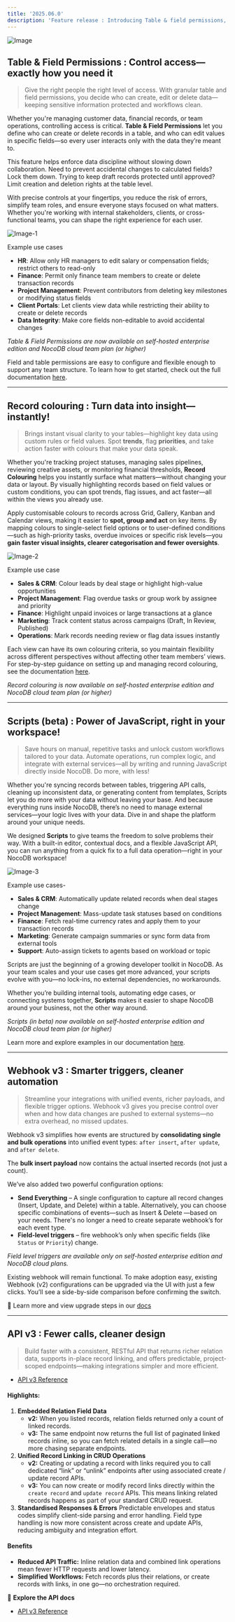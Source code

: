 ```yaml
---
title: '2025.06.0'
description: 'Feature release : Introducing Table & field permissions, Scripts, Record colouring, Webhook & API enhancements'
---
```


![Image](/img/changelog/2025.06.0.png)


## **Table & Field Permissions** : Control access—exactly how you need it


> Give the right people the right level of access. With granular table and field permissions, you decide who can create, edit or delete data—keeping sensitive information protected and workflows clean.


Whether you're managing customer data, financial records, or team operations, controlling access is critical. **Table & Field Permissions** let you define who can create or delete records in a table, and who can edit values in specific fields—so every user interacts only with the data they’re meant to.

This feature helps enforce data discipline without slowing down collaboration. Need to prevent accidental changes to calculated fields? Lock them down. Trying to keep draft records protected until approved? Limit creation and deletion rights at the table level.

With precise controls at your fingertips, you reduce the risk of errors, simplify team roles, and ensure everyone stays focused on what matters. Whether you're working with internal stakeholders, clients, or cross-functional teams, you can shape the right experience for each user.


![Image-1](/img/changelog/202506-1.png)


Example use cases

* **HR**: Allow only HR managers to edit salary or compensation fields; restrict others to read-only
* **Finance**: Permit only finance team members to create or delete transaction records
* **Project Management**: Prevent contributors from deleting key milestones or modifying status fields
* **Client Portals**: Let clients view data while restricting their ability to create or delete records
* **Data Integrity**: Make core fields non-editable to avoid accidental changes


*Table & Field Permissions are now available on self-hosted enterprise edition and NocoDB cloud team plan (or higher)*


Field and table permissions are easy to configure and flexible enough to support any team structure. To learn how to get started, check out the full documentation [here](https://nocodb.com/docs/product-docs/table-permissions/table-permissions-overview).

***

## **Record colouring** : Turn data into insight—instantly!


> Brings instant visual clarity to your tables—highlight key data using custom rules or field values. Spot **trends**, flag **priorities**, and take action faster with colours that make your data speak.


Whether you're tracking project statuses, managing sales pipelines, reviewing creative assets, or monitoring financial thresholds, **Record Colouring** helps you instantly surface what matters—without changing your data or layout. By visually highlighting records based on field values or custom conditions, you can spot trends, flag issues, and act faster—all within the views you already use.


Apply customisable colours to records across Grid, Gallery, Kanban and Calendar views, making it easier to **spot, group and act** on key items. By mapping colours to single-select field options or to user-defined conditions—such as high-priority tasks, overdue invoices or specific risk levels—you **gain** **faster visual insights, clearer categorisation and fewer oversights**.


![Image-2](/img/changelog/202506-2.png)


Example use case

* **Sales & CRM**: Colour leads by deal stage or highlight high-value opportunities
* **Project Management**: Flag overdue tasks or group work by assignee and priority
* **Finance**: Highlight unpaid invoices or large transactions at a glance
* **Marketing**: Track content status across campaigns (Draft, In Review, Published)
* **Operations**: Mark records needing review or flag data issues instantly


Each view can have its own colouring criteria, so you maintain flexibility across different perspectives without affecting other team members’ views. For step-by-step guidance on setting up and managing record colouring, see the documentation [here](https://nocodb.com/docs/product-docs/table-operations/record-colouring).


*Record colouring is now available on self-hosted enterprise edition and NocoDB cloud team plan (or higher)*

***

## **Scripts** (beta) : Power of JavaScript, right in your workspace!


> Save hours on manual, repetitive tasks and unlock custom workflows tailored to your data. Automate operations, run complex logic, and integrate with external services—all by writing and running JavaScript directly inside NocoDB. Do more, with less!


Whether you're syncing records between tables, triggering API calls, cleaning up inconsistent data, or generating content from templates, Scripts let you do more with your data without leaving your base. And because everything runs inside NocoDB, there’s no need to manage external services—your logic lives with your data. Dive in and shape the platform around your unique needs.

We designed **Scripts** to give teams the freedom to solve problems their way. With a built-in editor, contextual docs, and a flexible JavaScript API, you can run anything from a quick fix to a full data operation—right in your NocoDB workspace!


![Image-3](/img/changelog/202506-3.png)


Example use cases-

* **Sales & CRM**: Automatically update related records when deal stages change
* **Project Management**: Mass-update task statuses based on conditions
* **Finance**: Fetch real-time currency rates and apply them to your transaction records
* **Marketing**: Generate campaign summaries or sync form data from external tools
* **Support**: Auto-assign tickets to agents based on workload or topic


Scripts are just the beginning of a growing developer toolkit in NocoDB. As your team scales and your use cases get more advanced, your scripts evolve with you—no lock-ins, no external dependencies, no workarounds.

Whether you’re building internal tools, automating edge cases, or connecting systems together, **Scripts** makes it easier to shape NocoDB around your business, not the other way around.


*Scripts (in beta) now available on self-hosted enterprise edition and NocoDB cloud team plan (or higher)*


Learn more and explore examples in our documentation [here](https://nocodb.com/docs/scripts).


***


## **Webhook v3** : Smarter triggers, cleaner automation


> Streamline your integrations with unified events, richer payloads, and flexible trigger options. Webhook v3 gives you precise control over when and how data changes are pushed to external systems—no extra overhead, no missed updates.


Webhook v3 simplifies how events are structured by **consolidating single and bulk operations** into unified event types: `after insert`, `after update`, and `after delete`.

The **bulk insert payload** now contains the actual inserted records (not just a count).


We’ve also added two powerful configuration options:

* **Send Everything** – A single configuration to capture all record changes (Insert, Update, and Delete) within a table. Alternatively, you can choose specific combinations of events—such as Insert & Delete —based on your needs. There's no longer a need to create separate webhook’s for each event type.
* **Field-level triggers** – fire webhook’s only when specific fields (like `Status` or `Priority`) change.


*Field level triggers are available only on self-hosted enterprise edition and NocoDB cloud plans.*


Existing webhook will remain functional. To make adoption easy, existing Webhook (v2) configurations can be upgraded via the UI with just a few clicks. You’ll see a side-by-side comparison before confirming the switch.


📘 Learn more and view upgrade steps in our [docs](https://nocodb.com/docs/product-docs/table-operations/webhook-v2-vs-v3)


***


## **API v3** : Fewer calls, cleaner design


> Build faster with a consistent, RESTful API that returns richer relation data, supports in-place record linking, and offers predictable, project-scoped endpoints—making integrations simpler and more efficient.

* [API v3 Reference](https://data-apis-v3.nocodb.com/)

#### **Highlights:**


1. **Embedded Relation Field Data**
    * **v2:** When you listed records, relation fields returned only a count of linked records.
    * **v3:** The same endpoint now returns the full list of paginated linked records inline, so you can fetch related details in a single call—no more chasing separate endpoints.
2. **Unified Record Linking in CRUD Operations**
    * **v2:** Creating or updating a record with links required you to call dedicated “link” or “unlink” endpoints after using associated create / update record APIs.
    * **v3:** You can now create or modify record links directly within the `create record` and `update record` APIs. This means linking related records happens as part of your standard CRUD request.
3. **Standardised Responses & Errors** Predictable envelopes and status codes simplify client-side parsing and error handling. Field type handling is now more consistent across create and update APIs, reducing ambiguity and integration effort.



#### **Benefits**

* **Reduced API Traffic:** Inline relation data and combined link operations mean fewer HTTP requests and lower latency.
* **Simplified Workflows:** Fetch records plus their relations, or create records with links, in one go—no orchestration required.


📘 **Explore the API docs**

* [API v3 Reference](https://data-apis-v3.nocodb.com/)

